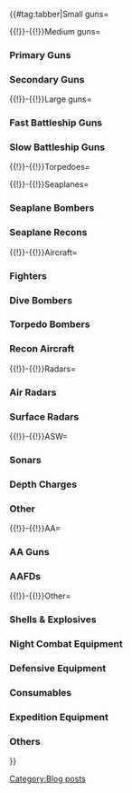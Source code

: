 {{#tag:tabber|Small guns=

{{{!}} border="1" cellpadding="1" cellspacing="1" class="article-table"
{{!}}-
! align=center scope="col"{{!}}Equip
! align=center scope="col"{{!}}Level
! align=center scope="col"{{!}}Quantity
{{!}}-
{{!}}align=center rowspan=2{{!}}{{EquipmentCardKai|10cm Twin High-angle Gun Mount + Anti-Aircraft Fire Director|size=160px}}
{{!}}align=center{{!}}0★
{{!}}align=center{{!}}5
{{!}}-
{{!}}align=center{{!}}2★
{{!}}align=center{{!}}5
{{!}}-
{{!}}align=center rowspan=3{{!}}{{EquipmentCardKai|12.7cm Twin Gun Mount Model B Kai 2|size=160px}}
{{!}}align=center{{!}}0★
{{!}}align=center{{!}}6
{{!}}-
{{!}}align=center{{!}}1★
{{!}}align=center{{!}}3
{{!}}-
{{!}}align=center{{!}}2★
{{!}}align=center{{!}}2
{{!}}-
{{!}}align=center{{!}}{{EquipmentCardKai|12.7cm Twin High-angle Gun Mount (Late Model)|size=160px}}
{{!}}align=center{{!}}0★
{{!}}align=center{{!}}47
{{!}}-
{{!}}align=center{{!}}{{EquipmentCardKai|120mm Twin Gun Mount|size=160px}}
{{!}}align=center{{!}}0★
{{!}}align=center{{!}}6
{{!}}-
{{!}}align=center{{!}}{{EquipmentCardKai|12.7cm Single Gun Mount|size=160px}}
{{!}}align=center{{!}}0★
{{!}}align=center{{!}}5
{{!}}-
{{!}}align=center{{!}}{{EquipmentCardKai|10cm Twin High-angle Gun Mount|size=160px}}
{{!}}align=center{{!}}0★
{{!}}align=center{{!}}51
{{!}}}

{{!}}-{{!}}Medium guns=

===Primary Guns===

{{{!}} border="1" cellpadding="1" cellspacing="1" class="article-table"
{{!}}-
! align=center scope="col"{{!}}Equip
! align=center scope="col"{{!}}Level
! align=center scope="col"{{!}}Quantity
{{!}}-
{{!}}align=center rowspan=2{{!}}{{EquipmentCardKai|15.2cm Twin Gun Mount Kai|size=160px}}
{{!}}align=center{{!}}7★
{{!}}align=center{{!}}1
{{!}}-
{{!}}align=center{{!}}8★
{{!}}align=center{{!}}1
{{!}}-
{{!}}align=center rowspan=2{{!}}{{EquipmentCardKai|15.2cm Twin Gun Mount|size=160px}}
{{!}}align=center{{!}}0★
{{!}}align=center{{!}}24
{{!}}-
{{!}}align=center{{!}}1★
{{!}}align=center{{!}}4
{{!}}-
{{!}}align=center rowspan=3{{!}}{{EquipmentCardKai|20.3cm (No.3) Twin Gun Mount|size=160px}}
{{!}}align=center{{!}}0★
{{!}}align=center{{!}}13
{{!}}-
{{!}}align=center{{!}}1★
{{!}}align=center{{!}}4
{{!}}-
{{!}}align=center{{!}}2★
{{!}}align=center{{!}}2
{{!}}-
{{!}}align=center{{!}}{{EquipmentCardKai|20.3cm (No.2) Twin Gun Mount|size=160px}}
{{!}}align=center{{!}}1★
{{!}}align=center{{!}}15
{{!}}-
{{!}}align=center{{!}}{{EquipmentCardKai|SKC34 20.3cm Twin Gun Mount|size=160px}}
{{!}}align=center{{!}}0★
{{!}}align=center{{!}}2
{{!}}-
{{!}}align=center{{!}}{{EquipmentCardKai|203mm/53 Twin Gun Mount|size=160px}}
{{!}}align=center{{!}}0★
{{!}}align=center{{!}}3
{{!}}}

===Secondary Guns===

{{{!}} border="1" cellpadding="1" cellspacing="1" class="article-table"
{{!}}-
! align=center scope="col"{{!}}Equip
! align=center scope="col"{{!}}Level
! align=center scope="col"{{!}}Quantity
{{!}}-
{{!}}align=center rowspan=2{{!}}{{EquipmentCardKai|OTO 152mm Triple Rapid Fire Gun Mount|size=160px}}
{{!}}align=center{{!}}0★
{{!}}align=center{{!}}2
{{!}}-
{{!}}align=center{{!}}6★
{{!}}align=center{{!}}2
{{!}}-
{{!}}align=center{{!}}{{EquipmentCardKai|15.5cm Triple Secondary Gun Mount|size=160px}}
{{!}}align=center{{!}}0★
{{!}}align=center{{!}}20
{{!}}-
{{!}}align=center{{!}}{{EquipmentCardKai|10.5cm Twin Gun Mount|size=160px}}
{{!}}align=center{{!}}0★
{{!}}align=center{{!}}2
{{!}}-
{{!}}align=center rowspan=2{{!}}{{EquipmentCardKai|90mm Single High-angle Gun Mount|size=160px}}
{{!}}align=center{{!}}0★
{{!}}align=center{{!}}1
{{!}}-
{{!}}align=center{{!}}MAX★
{{!}}align=center{{!}}1
{{!}}}

{{!}}-{{!}}Large guns=

===Fast Battleship Guns===

{{{!}} border="1" cellpadding="1" cellspacing="1" class="article-table"
{{!}}-
! align=center scope="col"{{!}}Equip
! align=center scope="col"{{!}}Level
! align=center scope="col"{{!}}Quantity
{{!}}-
{{!}}align=center rowspan=2{{!}}{{EquipmentCardKai|381mm/50 Triple Gun Mount Kai|size=160px}}
{{!}}align=center{{!}}0★
{{!}}align=center{{!}}1
{{!}}-
{{!}}align=center{{!}}4★
{{!}}align=center{{!}}2
{{!}}-
{{!}}align=center{{!}}{{EquipmentCardKai|381mm/50 Triple Gun Mount|size=160px}}
{{!}}align=center{{!}}0★
{{!}}align=center{{!}}1
{{!}}-
{{!}}align=center{{!}}{{EquipmentCardKai|38cm Twin Gun Mount Kai|size=160px}}
{{!}}align=center{{!}}4★
{{!}}align=center{{!}}2
{{!}}-
{{!}}align=center{{!}}{{EquipmentCardKai|Prototype 35.6cm Triple Gun Mount|size=160px}}
{{!}}align=center{{!}}0★
{{!}}align=center{{!}}2
{{!}}-
{{!}}align=center rowspan=3{{!}}{{EquipmentCardKai|38cm Twin Gun Mount|size=160px}}
{{!}}align=center{{!}}0★
{{!}}align=center{{!}}1
{{!}}-
{{!}}align=center{{!}}4★
{{!}}align=center{{!}}1
{{!}}-
{{!}}align=center{{!}}5★
{{!}}align=center{{!}}1
{{!}}-
{{!}}align=center{{!}}{{EquipmentCardKai|35.6cm Twin Gun Mount (Dazzle Camouflage)|size=160px}}
{{!}}align=center{{!}}0★
{{!}}align=center{{!}}2
{{!}}-
{{!}}align=center{{!}}{{EquipmentCardKai|35.6cm Twin Gun Mount|size=160px}}
{{!}}align=center{{!}}MAX★
{{!}}align=center{{!}}2
{{!}}}

===Slow Battleship Guns===

{{{!}} border="1" cellpadding="1" cellspacing="1" class="article-table"
{{!}}-
! align=center scope="col"{{!}}Equip
! align=center scope="col"{{!}}Level
! align=center scope="col"{{!}}Quantity
{{!}}-
{{!}}align=center{{!}}{{EquipmentCardKai|16inch Triple Gun Mount Mk.7|size=160px}}
{{!}}align=center{{!}}0★
{{!}}align=center{{!}}1
{{!}}-
{{!}}align=center{{!}}{{EquipmentCardKai|46cm Triple Gun Mount|size=160px}}
{{!}}align=center{{!}}0★
{{!}}align=center{{!}}3
{{!}}-
{{!}}align=center rowspan=2{{!}}{{EquipmentCardKai|Prototype 41cm Triple Gun Mount|size=160px}}
{{!}}align=center{{!}}6★
{{!}}align=center{{!}}2
{{!}}-
{{!}}align=center{{!}}7★
{{!}}align=center{{!}}0
{{!}}-
{{!}}align=center rowspan=3{{!}}{{EquipmentCardKai|41cm Twin Gun Mount|size=160px}}
{{!}}align=center{{!}}0★
{{!}}align=center{{!}}31
{{!}}-
{{!}}align=center{{!}}5★
{{!}}align=center{{!}}1
{{!}}-
{{!}}align=center{{!}}6★
{{!}}align=center{{!}}7
{{!}}}

{{!}}-{{!}}Torpedoes=

{{{!}} border="1" cellpadding="1" cellspacing="1" class="article-table"
{{!}}-
! align=center scope="col"{{!}}Equip
! align=center scope="col"{{!}}Level
! align=center scope="col"{{!}}Quantity
{{!}}-
{{!}}align=center{{!}}{{EquipmentCardKai|Prototype FaT Type 95 Oxygen Torpedo Kai|size=160px}}
{{!}}align=center{{!}}0★
{{!}}align=center{{!}}1
{{!}}-
{{!}}align=center{{!}}{{EquipmentCardKai|Submarine 53cm Bow Torpedo Mount (8 tubes)|size=160px}}
{{!}}align=center{{!}}0★
{{!}}align=center{{!}}2
{{!}}-
{{!}}align=center rowspan=3{{!}}{{EquipmentCardKai|61cm Quintuple (Oxygen) Torpedo Mount|size=160px}}
{{!}}align=center{{!}}0★
{{!}}align=center{{!}}7
{{!}}-
{{!}}align=center{{!}}1★
{{!}}align=center{{!}}1
{{!}}-
{{!}}align=center{{!}}2★
{{!}}align=center{{!}}2
{{!}}-
{{!}}align=center{{!}}{{EquipmentCardKai|61cm Triple (Oxygen) Torpedo Mount|size=160px}}
{{!}}align=center{{!}}0★
{{!}}align=center{{!}}6
{{!}}-
{{!}}align=center{{!}}{{EquipmentCardKai|Kouhyouteki|size=160px}}
{{!}}align=center{{!}}0★
{{!}}align=center{{!}}9
{{!}}}

{{!}}-{{!}}Seaplanes=

===Seaplane Bombers===

{{{!}} border="1" cellpadding="1" cellspacing="1" class="article-table"
{{!}}-
! align=center scope="col"{{!}}Equip
! align=center scope="col"{{!}}Level
! align=center scope="col"{{!}}Quantity
{{!}}-
{{!}}align=center{{!}}{{EquipmentCardKai|Prototype Seiran|size=160px}}
{{!}}align=center{{!}}0★
{{!}}align=center{{!}}1
{{!}}-
{{!}}align=center{{!}}{{EquipmentCardKai|Zuiun Model 12|size=160px}}
{{!}}align=center{{!}}0★
{{!}}align=center{{!}}2
{{!}}-
{{!}}align=center{{!}}{{EquipmentCardKai|Zuiun (634 Air Group)|size=160px}}
{{!}}align=center{{!}}0★
{{!}}align=center{{!}}5
{{!}}-
{{!}}align=center{{!}}{{EquipmentCardKai|Zuiun|size=160px}}
{{!}}align=center{{!}}0★
{{!}}align=center{{!}}18
{{!}}}

===Seaplane Recons===

{{{!}} border="1" cellpadding="1" cellspacing="1" class="article-table"
{{!}}-
! align=center scope="col"{{!}}Equip
! align=center scope="col"{{!}}Level
! align=center scope="col"{{!}}Quantity
{{!}}-
{{!}}align=center{{!}}{{EquipmentCardKai|Ro.43 Reconnaissance Seaplane|size=160px}}
{{!}}align=center{{!}}0★
{{!}}align=center{{!}}2
{{!}}-
{{!}}align=center{{!}}{{EquipmentCardKai|Type 0 Observation Seaplane|size=160px}}
{{!}}align=center{{!}}0★
{{!}}align=center{{!}}33
{{!}}-
{{!}}align=center{{!}}{{EquipmentCardKai|Ar196 Kai|size=160px}}
{{!}}align=center{{!}}0★
{{!}}align=center{{!}}2
{{!}}-
{{!}}align=center{{!}}{{EquipmentCardKai|Type 98 Reconnaissance Seaplane (Night Recon)|size=160px}}
{{!}}align=center{{!}}0★
{{!}}align=center{{!}}1
{{!}}}

{{!}}-{{!}}Aircraft=

===Fighters===

{{{!}} border="1" cellpadding="1" cellspacing="1" class="article-table"
{{!}}-
! align=center scope="col"{{!}}Equip
! align=center scope="col"{{!}}Level
! align=center scope="col"{{!}}Quantity
{{!}}-
{{!}}align=center{{!}}{{EquipmentCardKai|Type 0 Fighter Model 53 (Iwamoto Squadron)|size=160px}}
{{!}}align=center{{!}}0★
{{!}}align=center{{!}}1
{{!}}-
{{!}}align=center{{!}}{{EquipmentCardKai|Reppuu (601 Air Group)|size=160px}}
{{!}}align=center{{!}}0★
{{!}}align=center{{!}}1
{{!}}-
{{!}}align=center{{!}}{{EquipmentCardKai|Fw 190T Kai|size=160px}}
{{!}}align=center{{!}}0★
{{!}}align=center{{!}}2
{{!}}-
{{!}}align=center{{!}}{{EquipmentCardKai|Reppuu|size=160px}}
{{!}}align=center{{!}}0★
{{!}}align=center{{!}}6
{{!}}-
{{!}}align=center{{!}}{{EquipmentCardKai|Type 0 Fighter Model 52 (Skilled)|size=160px}}
{{!}}align=center{{!}}0★
{{!}}align=center{{!}}1
{{!}}-
{{!}}align=center{{!}}{{EquipmentCardKai|Zero Fighter Model 52C (601 Air Group)|size=160px}}
{{!}}align=center{{!}}0★
{{!}}align=center{{!}}1
{{!}}-
{{!}}align=center{{!}}{{EquipmentCardKai|Shiden Kai 2|size=160px}}
{{!}}align=center{{!}}0★
{{!}}align=center{{!}}3
{{!}}-
{{!}}align=center{{!}}{{EquipmentCardKai|Bf 109T Kai|size=160px}}
{{!}}align=center{{!}}0★
{{!}}align=center{{!}}1
{{!}}}

===Dive Bombers===

{{{!}} border="1" cellpadding="1" cellspacing="1" class="article-table"
{{!}}-
! align=center scope="col"{{!}}Equip
! align=center scope="col"{{!}}Level
! align=center scope="col"{{!}}Quantity
{{!}}-
{{!}}align=center{{!}}{{EquipmentCardKai|Suisei (Egusa Squadron)|size=160px}}
{{!}}align=center{{!}}0★
{{!}}align=center{{!}}1
{{!}}-
{{!}}align=center{{!}}{{EquipmentCardKai|Ju 87C Kai|size=160px}}
{{!}}align=center{{!}}0★
{{!}}align=center{{!}}3
{{!}}-
{{!}}align=center{{!}}{{EquipmentCardKai|Suisei (601 Air Group)|size=160px}}
{{!}}align=center{{!}}0★
{{!}}align=center{{!}}2
{{!}}-
{{!}}align=center{{!}}{{EquipmentCardKai|Suisei Model 12A|size=160px}}
{{!}}align=center{{!}}0★
{{!}}align=center{{!}}7
{{!}}-
{{!}}align=center{{!}}{{EquipmentCardKai|Type 99 Dive Bomber (Skilled)|size=160px}}
{{!}}align=center{{!}}0★
{{!}}align=center{{!}}1
{{!}}-
{{!}}align=center{{!}}{{EquipmentCardKai|Zero Fighter Model 62 (Fighter-bomber / Iwai Squadron)|size=160px}}
{{!}}align=center{{!}}0★
{{!}}align=center{{!}}1
{{!}}-
{{!}}align=center{{!}}{{EquipmentCardKai|Type 0 Fighter Model 62 (Fighter-bomber)|size=160px}}
{{!}}align=center{{!}}0★
{{!}}align=center{{!}}3
{{!}}}

===Torpedo Bombers===

{{{!}} border="1" cellpadding="1" cellspacing="1" class="article-table"
{{!}}-
! align=center scope="col"{{!}}Equip
! align=center scope="col"{{!}}Level
! align=center scope="col"{{!}}Quantity
{{!}}-
{{!}}align=center{{!}}{{EquipmentCardKai|Type 97 Torpedo Bomber (931 Air Group)|size=160px}}
{{!}}align=center{{!}}0★
{{!}}align=center{{!}}1
{{!}}-
{{!}}align=center{{!}}{{EquipmentCardKai|Tenzan Model 12 (Tomonaga Squadron)|size=160px}}
{{!}}align=center{{!}}0★
{{!}}align=center{{!}}1
{{!}}-
{{!}}align=center{{!}}{{EquipmentCardKai|Tenzan Model 12 (Murata Squadron)|size=160px}}
{{!}}align=center{{!}}0★
{{!}}align=center{{!}}2
{{!}}-
{{!}}align=center{{!}}{{EquipmentCardKai|Ryuusei Kai|size=160px}}
{{!}}align=center{{!}}0★
{{!}}align=center{{!}}10
{{!}}-
{{!}}align=center{{!}}{{EquipmentCardKai|Tenzan (601 Air Group)|size=160px}}
{{!}}align=center{{!}}0★
{{!}}align=center{{!}}2
{{!}}-
{{!}}align=center{{!}}{{EquipmentCardKai|Type 97 Torpedo Bomber (Skilled)|size=160px}}
{{!}}align=center{{!}}0★
{{!}}align=center{{!}}1
{{!}}}
===Recon Aircraft===

{{{!}} border="1" cellpadding="1" cellspacing="1" class="article-table"
{{!}}-
! align=center scope="col"{{!}}Equip
! align=center scope="col"{{!}}Level
! align=center scope="col"{{!}}Quantity
{{!}}-
{{!}}align=center{{!}}{{EquipmentCardKai|Type 2 Reconnaissance Aircraft|size=160px}}
{{!}}align=center{{!}}0★
{{!}}align=center{{!}}2
{{!}}-
{{!}}align=center{{!}}{{EquipmentCardKai|Saiun|size=160px}}
{{!}}align=center{{!}}0★
{{!}}align=center{{!}}6
{{!}}-
{{!}}align=center{{!}}{{EquipmentCardKai|Type 2 Large Flying Boat|size=160px}}
{{!}}align=center{{!}}0★
{{!}}align=center{{!}}1
{{!}}}

{{!}}-{{!}}Radars=

===Air Radars===

{{{!}} border="1" cellpadding="1" cellspacing="1" class="article-table"
{{!}}-
! align=center scope="col"{{!}}Equip
! align=center scope="col"{{!}}Level
! align=center scope="col"{{!}}Quantity
{{!}}-
{{!}}align=center{{!}}{{EquipmentCardKai|15m Duplex Rangefinder + Type 21 Air Radar Kai Ni|size=160px}}
{{!}}align=center{{!}}0★
{{!}}align=center{{!}}1
{{!}}-
{{!}}align=center{{!}}{{EquipmentCardKai|FuMO25 Radar|size=160px}}
{{!}}align=center{{!}}0★
{{!}}align=center{{!}}1
{{!}}-
{{!}}align=center{{!}}{{EquipmentCardKai|Type 14 Air Radar|size=160px}}
{{!}}align=center{{!}}0★
{{!}}align=center{{!}}16
{{!}}-
{{!}}align=center rowspan=4{{!}}{{EquipmentCardKai|Type 13 Air Radar Kai|size=160px}}
{{!}}align=center{{!}}0★
{{!}}align=center{{!}}10
{{!}}-
{{!}}align=center{{!}}6★
{{!}}align=center{{!}}1
{{!}}-
{{!}}align=center{{!}}7★
{{!}}align=center{{!}}1
{{!}}-
{{!}}align=center{{!}}9★
{{!}}align=center{{!}}1
{{!}}-
{{!}}align=center{{!}}{{EquipmentCardKai|Type 13 Air Radar|size=160px}}
{{!}}align=center{{!}}0★
{{!}}align=center{{!}}1
{{!}}}

===Surface Radars===

{{{!}} border="1" cellpadding="1" cellspacing="1" class="article-table"
{{!}}-
! align=center scope="col"{{!}}Equip
! align=center scope="col"{{!}}Level
! align=center scope="col"{{!}}Quantity
{{!}}-
{{!}}align=center{{!}}{{EquipmentCardKai|Type 22 Surface Radar Kai 4|size=160px}}
{{!}}align=center{{!}}4★
{{!}}align=center{{!}}2
{{!}}-
{{!}}align=center rowspan=4{{!}}{{EquipmentCardKai|Type 32 Surface Radar|size=160px}}
{{!}}align=center{{!}}0★
{{!}}align=center{{!}}3
{{!}}-
{{!}}align=center{{!}}1★
{{!}}align=center{{!}}7
{{!}}-
{{!}}align=center{{!}}3★
{{!}}align=center{{!}}1
{{!}}-
{{!}}align=center{{!}}4★
{{!}}align=center{{!}}2
{{!}}-
{{!}}align=center{{!}}{{EquipmentCardKai|Type 33 Surface Radar|size=160px}}
{{!}}align=center{{!}}0★
{{!}}align=center{{!}}18
{{!}}-
{{!}}align=center{{!}}{{EquipmentCardKai|Type 22 Surface Radar|size=160px}}
{{!}}align=center{{!}}0★
{{!}}align=center{{!}}8
{{!}}}

{{!}}-{{!}}ASW=

===Sonars===

{{{!}} border="1" cellpadding="1" cellspacing="1" class="article-table"
{{!}}-
! align=center scope="col"{{!}}Equip
! align=center scope="col"{{!}}Level
! align=center scope="col"{{!}}Quantity
{{!}}-
{{!}}align=center{{!}}{{EquipmentCardKai|Type 4 Passive Sonar|size=160px}}
{{!}}align=center{{!}}6★
{{!}}align=center{{!}}3
{{!}}-
{{!}}align=center rowspan=2{{!}}{{EquipmentCardKai|Type 3 Active Sonar|size=160px}}
{{!}}align=center{{!}}0★
{{!}}align=center{{!}}9
{{!}}-
{{!}}align=center{{!}}1★
{{!}}align=center{{!}}5
{{!}}-
{{!}}align=center{{!}}{{EquipmentCardKai|Type 93 Passive Sonar|size=160px}}
{{!}}align=center{{!}}0★
{{!}}align=center{{!}}3
{{!}}}

===Depth Charges===

{{{!}} border="1" cellpadding="1" cellspacing="1" class="article-table"
{{!}}-
! align=center scope="col"{{!}}Equip
! align=center scope="col"{{!}}Level
! align=center scope="col"{{!}}Quantity
{{!}}-
{{!}}align=center rowspan=2{{!}}{{EquipmentCardKai|Type 3 Depth Charge Projector|size=160px}}
{{!}}align=center{{!}}0★
{{!}}align=center{{!}}2
{{!}}-
{{!}}align=center{{!}}1★
{{!}}align=center{{!}}2
{{!}}-
{{!}}align=center{{!}}{{EquipmentCardKai|Type 94 Depth Charge Projector|size=160px}}
{{!}}align=center{{!}}0★
{{!}}align=center{{!}}2
{{!}}}

===Other===

{{{!}} border="1" cellpadding="1" cellspacing="1" class="article-table"
{{!}}-
! align=center scope="col"{{!}}Equip
! align=center scope="col"{{!}}Level
! align=center scope="col"{{!}}Quantity
{{!}}-
{{!}}align=center{{!}}{{EquipmentCardKai|Ka Type Observation Autogyro|size=160px}}
{{!}}align=center{{!}}0★
{{!}}align=center{{!}}5
{{!}}-
{{!}}align=center{{!}}{{EquipmentCardKai|Type 3 Command Liaison Aircraft (ASW)|size=160px}}
{{!}}align=center{{!}}0★
{{!}}align=center{{!}}5
{{!}}}

{{!}}-{{!}}AA=

===AA Guns===

{{{!}} border="1" cellpadding="1" cellspacing="1" class="article-table"
{{!}}-
! align=center scope="col"{{!}}Equip
! align=center scope="col"{{!}}Level
! align=center scope="col"{{!}}Quantity
{{!}}-
{{!}}align=center{{!}}{{EquipmentCardKai|25mm Triple Autocannon Mount (Concentrated Deployment)|size=160px}}
{{!}}align=center{{!}}0★
{{!}}align=center{{!}}3
{{!}}-
{{!}}align=center{{!}}{{EquipmentCardKai|3.7cm FlaK M42|size=160px}}
{{!}}align=center{{!}}0★
{{!}}align=center{{!}}3
{{!}}-
{{!}}align=center{{!}}{{EquipmentCardKai|2cm Flakvierling 38|size=160px}}
{{!}}align=center{{!}}0★
{{!}}align=center{{!}}3
{{!}}-
{{!}}align=center{{!}}{{EquipmentCardKai|Bi Type 40mm Twin Autocannon Mount|size=160px}}
{{!}}align=center{{!}}0★
{{!}}align=center{{!}}10
{{!}}-
{{!}}align=center{{!}}{{EquipmentCardKai|12cm 30-tube Rocket Launcher|size=160px}}
{{!}}align=center{{!}}0★
{{!}}align=center{{!}}11
{{!}}}

===AAFDs===

{{{!}} border="1" cellpadding="1" cellspacing="1" class="article-table"
{{!}}-
! align=center scope="col"{{!}}Equip
! align=center scope="col"{{!}}Level
! align=center scope="col"{{!}}Quantity
{{!}}-
{{!}}align=center{{!}}{{EquipmentCardKai|Type 94 Anti-Aircraft Fire Director|size=160px}}
{{!}}align=center{{!}}0★
{{!}}align=center{{!}}0
{{!}}-
{{!}}align=center rowspan=2{{!}}{{EquipmentCardKai|Type 91 Anti-Aircraft Fire Director|size=160px}}
{{!}}align=center{{!}}0★
{{!}}align=center{{!}}2
{{!}}-
{{!}}align=center{{!}}2★
{{!}}align=center{{!}}1
{{!}}}

{{!}}-{{!}}Other=

===Shells & Explosives===

{{{!}} border="1" cellpadding="1" cellspacing="1" class="article-table"
{{!}}-
! align=center scope="col"{{!}}Equip
! align=center scope="col"{{!}}Level
! align=center scope="col"{{!}}Quantity
{{!}}-
{{!}}align=center rowspan=3{{!}}{{EquipmentCardKai|Type 1 Armor Piercing Shell|size=160px}}
{{!}}align=center{{!}}1★
{{!}}align=center{{!}}1
{{!}}-
{{!}}align=center{{!}}2★
{{!}}align=center{{!}}1
{{!}}-
{{!}}align=center{{!}}4★
{{!}}align=center{{!}}1
{{!}}-
{{!}}align=center rowspan=3{{!}}{{EquipmentCardKai|Type 91 Armor Piercing Shell|size=160px}}
{{!}}align=center{{!}}0★
{{!}}align=center{{!}}3
{{!}}-
{{!}}align=center{{!}}1★
{{!}}align=center{{!}}3
{{!}}-
{{!}}align=center{{!}}6★
{{!}}align=center{{!}}1
{{!}}-
{{!}}align=center{{!}}{{EquipmentCardKai|Type 3 Shell|size=160px}}
{{!}}align=center{{!}}0★
{{!}}align=center{{!}}8
{{!}}-
{{!}}align=center{{!}}{{EquipmentCardKai|WG42 (Wurfgerät 42)|size=160px}}
{{!}}align=center{{!}}0★
{{!}}align=center{{!}}1
{{!}}}

===Night Combat Equipment===

{{{!}} border="1" cellpadding="1" cellspacing="1" class="article-table"
{{!}}-
! align=center scope="col"{{!}}Equip
! align=center scope="col"{{!}}Level
! align=center scope="col"{{!}}Quantity
{{!}}-
{{!}}align=center{{!}}{{EquipmentCardKai|Skilled Lookouts|size=160px}}
{{!}}align=center{{!}}0★
{{!}}align=center{{!}}4
{{!}}-
{{!}}align=center rowspan=2{{!}}{{EquipmentCardKai|Searchlight|size=160px}}
{{!}}align=center{{!}}0★
{{!}}align=center{{!}}6
{{!}}-
{{!}}align=center{{!}}MAX★
{{!}}align=center{{!}}1
{{!}}-
{{!}}align=center{{!}}{{EquipmentCardKai|Star Shell|size=160px}}
{{!}}align=center{{!}}0★
{{!}}align=center{{!}}2
{{!}}}

===Defensive Equipment===

{{{!}} border="1" cellpadding="1" cellspacing="1" class="article-table"
{{!}}-
! align=center scope="col"{{!}}Equip
! align=center scope="col"{{!}}Level
! align=center scope="col"{{!}}Quantity
{{!}}-
{{!}}align=center{{!}}{{EquipmentCardKai|Pugliese Underwater Protection Bulkhead|size=160px}}
{{!}}align=center{{!}}0★
{{!}}align=center{{!}}2
{{!}}-
{{!}}align=center{{!}}{{EquipmentCardKai|Anti-torpedo Bulge (Medium)|size=160px}}
{{!}}align=center{{!}}0★
{{!}}align=center{{!}}3
{{!}}-
{{!}}align=center{{!}}{{EquipmentCardKai|New Model High Temperature High Pressure Boiler|size=160px}}
{{!}}align=center{{!}}0★
{{!}}align=center{{!}}4
{{!}}-
{{!}}align=center{{!}}{{EquipmentCardKai|Enhanced Kanhon Type Boiler|size=160px}}
{{!}}align=center{{!}}0★
{{!}}align=center{{!}}11
{{!}}}

===Consumables===

{{{!}} border="1" cellpadding="1" cellspacing="1" class="article-table"
{{!}}-
! align=center scope="col"{{!}}Equip
! align=center scope="col"{{!}}Level
! align=center scope="col"{{!}}Quantity
{{!}}-
{{!}}align=center{{!}}{{EquipmentCardKai|Canned Mackerel|size=160px}}
{{!}}align=center{{!}}0★
{{!}}align=center{{!}}1
{{!}}-
{{!}}align=center{{!}}{{EquipmentCardKai|Combat Ration|size=160px}}
{{!}}align=center{{!}}0★
{{!}}align=center{{!}}32
{{!}}-
{{!}}align=center{{!}}{{EquipmentCardKai|Underway Replenishment|size=160px}}
{{!}}align=center{{!}}0★
{{!}}align=center{{!}}13
{{!}}-
{{!}}align=center{{!}}{{EquipmentCardKai|Emergency Repair Goddess|size=160px}}
{{!}}align=center{{!}}0★
{{!}}align=center{{!}}3
{{!}}-
{{!}}align=center{{!}}{{EquipmentCardKai|Emergency Repair Personnel|size=160px}}
{{!}}align=center{{!}}0★
{{!}}align=center{{!}}16
{{!}}}

===Expedition Equipment===

{{{!}} border="1" cellpadding="1" cellspacing="1" class="article-table"
{{!}}-
! align=center scope="col"{{!}}Equip
! align=center scope="col"{{!}}Level
! align=center scope="col"{{!}}Quantity
{{!}}-
{{!}}align=center{{!}}{{EquipmentCardKai|Drum Canister (Transport Use)|size=160px}}
{{!}}align=center{{!}}0★
{{!}}align=center{{!}}40
{{!}}-
{{!}}align=center{{!}}{{EquipmentCardKai|Daihatsu Landing Craft|size=160px}}
{{!}}align=center{{!}}0★
{{!}}align=center{{!}}7
{{!}}}

===Others===

{{{!}} border="1" cellpadding="1" cellspacing="1" class="article-table"
{{!}}-
! align=center scope="col"{{!}}Equip
! align=center scope="col"{{!}}Level
! align=center scope="col"{{!}}Quantity
{{!}}-
{{!}}align=center{{!}}{{EquipmentCardKai|Skilled Carrier-based Aircraft Maintenance Personnel|size=160px}}
{{!}}align=center{{!}}0★
{{!}}align=center{{!}}1
{{!}}-
{{!}}align=center{{!}}{{EquipmentCardKai|Ship Repair Facility|size=160px}}
{{!}}align=center{{!}}0★
{{!}}align=center{{!}}8
{{!}}-
{{!}}align=center{{!}}{{EquipmentCardKai|Fleet Command Facility|size=160px}}
{{!}}align=center{{!}}0★
{{!}}align=center{{!}}1
{{!}}}
}}
[[Category:Blog posts]]